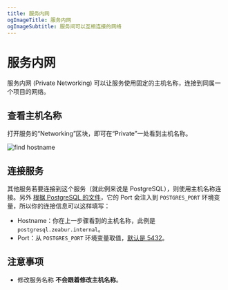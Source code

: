 ```yaml
---
title: 服务内网
ogImageTitle: 服务内网
ogImageSubtitle: 服务间可以互相连接的网络
---
```


# 服务内网

服务内网 (Private Networking) 可以让服务使用固定的主机名称，连接到同属一个项目的网络。

## 查看主机名称

打开服务的“Networking”区块，即可在“Private”一处看到主机名称。

![find hostname](/deploy/private-networking/find-hostname.png)

## 连接服务

其他服务若要连接到这个服务（就此例来说是 PostgreSQL），则使用主机名称连接。另外 [根据 PostgreSQL 的文件](/marketplace/postgresql)，它的 Port 会注入到 `POSTGRES_PORT` 环境变量，所以你的连接信息可以这样填写：

- Hostname：你在上一步骤看到的主机名称，此例是 `postgresql.zeabur.internal`。
- Port：从 `POSTGRES_PORT` 环境变量取值，[默认是 5432](https://github.com/zeabur/zeabur/blob/bd565389cf1868a917333d0f74003b4aad6ef0ce/prebuilts/postgresql.toml#L14)。

## 注意事项

- 修改服务名称 **不会跟着修改主机名称**。
